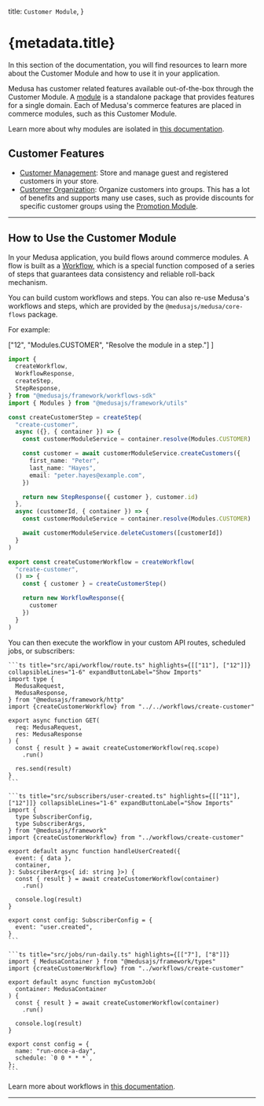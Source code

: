 
  title: `Customer Module`,
}

# {metadata.title}

In this section of the documentation, you will find resources to learn more about the Customer Module and how to use it in your application.

Medusa has customer related features available out-of-the-box through the Customer Module. A [module](!docs!/learn/fundamentals/modules) is a standalone package that provides features for a single domain. Each of Medusa's commerce features are placed in commerce modules, such as this Customer Module.

<Note>

Learn more about why modules are isolated in [this documentation](!docs!/learn/fundamentals/modules/isolation).

</Note>

## Customer Features

- [Customer Management](./customer-accounts/page.mdx): Store and manage guest and registered customers in your store.
- [Customer Organization](/references/customer/models): Organize customers into groups. This has a lot of benefits and supports many use cases, such as provide discounts for specific customer groups using the [Promotion Module](../promotion/page.mdx).

---

## How to Use the Customer Module

In your Medusa application, you build flows around commerce modules. A flow is built as a [Workflow](!docs!/learn/fundamentals/workflows), which is a special function composed of a series of steps that guarantees data consistency and reliable roll-back mechanism. 

You can build custom workflows and steps. You can also re-use Medusa's workflows and steps, which are provided by the `@medusajs/medusa/core-flows` package.

For example:

  ["12", "Modules.CUSTOMER", "Resolve the module in a step."]
]

```ts title="src/workflows/create-customer.ts" highlights={highlights}
import { 
  createWorkflow, 
  WorkflowResponse,
  createStep,
  StepResponse,
} from "@medusajs/framework/workflows-sdk"
import { Modules } from "@medusajs/framework/utils"

const createCustomerStep = createStep(
  "create-customer",
  async ({}, { container }) => {
    const customerModuleService = container.resolve(Modules.CUSTOMER)

    const customer = await customerModuleService.createCustomers({
      first_name: "Peter",
      last_name: "Hayes",
      email: "peter.hayes@example.com",
    })

    return new StepResponse({ customer }, customer.id)
  },
  async (customerId, { container }) => {
    const customerModuleService = container.resolve(Modules.CUSTOMER)

    await customerModuleService.deleteCustomers([customerId])
  }
)

export const createCustomerWorkflow = createWorkflow(
  "create-customer",
  () => {
    const { customer } = createCustomerStep()

    return new WorkflowResponse({
      customer
    })
  }
)
```

You can then execute the workflow in your custom API routes, scheduled jobs, or subscribers:

<CodeTabs group="resource-types">
  <CodeTab label="API Route" value="api-route">
    
    ```ts title="src/api/workflow/route.ts" highlights={[["11"], ["12"]]} collapsibleLines="1-6" expandButtonLabel="Show Imports"
    import type {
      MedusaRequest,
      MedusaResponse,
    } from "@medusajs/framework/http"
    import {createCustomerWorkflow} from "../../workflows/create-customer"

    export async function GET(
      req: MedusaRequest,
      res: MedusaResponse
    ) {
      const { result } = await createCustomerWorkflow(req.scope)
        .run()

      res.send(result)
    }
    ```

  </CodeTab>
  <CodeTab label="Subscriber" value="subscriber">
    
    ```ts title="src/subscribers/user-created.ts" highlights={[["11"], ["12"]]} collapsibleLines="1-6" expandButtonLabel="Show Imports"
    import {
      type SubscriberConfig,
      type SubscriberArgs,
    } from "@medusajs/framework"
    import {createCustomerWorkflow} from "../workflows/create-customer"

    export default async function handleUserCreated({
      event: { data },
      container,
    }: SubscriberArgs<{ id: string }>) {
      const { result } = await createCustomerWorkflow(container)
        .run()

      console.log(result)
    }

    export const config: SubscriberConfig = {
      event: "user.created",
    }
    ```

  </CodeTab>
  <CodeTab label="Scheduled Job" value="scheduled-job">
    
    ```ts title="src/jobs/run-daily.ts" highlights={[["7"], ["8"]]}
    import { MedusaContainer } from "@medusajs/framework/types"
    import {createCustomerWorkflow} from "../workflows/create-customer"

    export default async function myCustomJob(
      container: MedusaContainer
    ) {
      const { result } = await createCustomerWorkflow(container)
        .run()

      console.log(result)
    }

    export const config = {
      name: "run-once-a-day",
      schedule: `0 0 * * *`,
    };
    ```

  </CodeTab>
</CodeTabs>

Learn more about workflows in [this documentation](!docs!/learn/fundamentals/workflows).

---

<CommerceModuleSections name="Customer" />